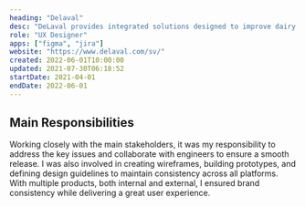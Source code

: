 ```yaml
---
heading: "Delaval"
desc: "DeLaval provides integrated solutions designed to improve dairy producers' production, animal welfare and overall quality of life."
role: "UX Designer"
apps: ["figma", "jira"]
website: "https://www.delaval.com/sv/"
created: 2022-06-01T10:00:00
updated: 2021-07-30T06:18:52
startDate: 2021-04-01
endDate: 2022-06-01
---
```


## Main Responsibilities

Working closely with the main stakeholders, it was my responsibility to address the key issues and collaborate with engineers to ensure a smooth release. I was also involved in creating wireframes, building prototypes, and defining design guidelines to maintain consistency across all platforms. With multiple products, both internal and external, I ensured brand consistency while delivering a great user experience.
